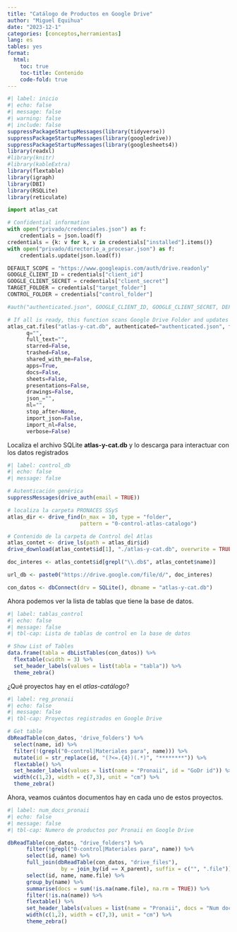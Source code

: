 ```yaml
---
title: "Catálogo de Productos en Google Drive"
author: "Miguel Equihua"
date: "2023-12-1"
categories: [conceptos,herramientas]
lang: es
tables: yes
format:
  html:
    toc: true
    toc-title: Contenido
    code-fold: true
---
```


```{=html}
<!--
TODO  probar relación interactiva con la base de datos
filters:
  - interactive-sql
databases:
  - name: atlas-y-cat.db
    path: "./"

-->
```


```r
#| label: inicio
#| echo: false
#| message: false
#| warning: false
#| include: false
suppressPackageStartupMessages(library(tidyverse))
suppressPackageStartupMessages(library(googledrive))
suppressPackageStartupMessages(library(googlesheets4))
library(readxl)
#library(knitr)
#library(kableExtra)
library(flextable)
library(igraph)
library(DBI)
library(RSQLite)
library(reticulate)
```


```python
import atlas_cat

# Confidential information
with open("privado/credenciales.json") as f:
    credentials = json.load(f)
credentials = {k: v for k, v in credentials["installed"].items()}
with open("privado/directorio_a_procesar.json") as f:
    credentials.update(json.load(f))

DEFAULT_SCOPE = "https://www.googleapis.com/auth/drive.readonly"
GOOGLE_CLIENT_ID = credentials["client_id"]
GOOGLE_CLIENT_SECRET = credentials["client_secret"]
TARGET_FOLDER = credentials["target_folder"]
CONTROL_FOLDER = credentials["control_folder"]

#auth("authenticated.json", GOOGLE_CLIENT_ID, GOOGLE_CLIENT_SECRET, DEFAULT_SCOPE)

# If all is ready, this function scans Google Drive Folder and updates de SQLite file
atlas_cat.files("atlas-y-cat.db", authenticated="authenticated.json", folder=TARGET_FOLDER,
      q="",
      full_text="",
      starred=False,
      trashed=False,
      shared_with_me=False,
      apps=True,
      docs=False,
      sheets=False,
      presentations=False,
      drawings=False,
      json_="",
      nl="",
      stop_after=None,
      import_json=False,
      import_nl=False,
      verbose=False)

```
Localiza el archivo SQLite **atlas-y-cat.db** y lo descarga para interactuar con los datos registrados

```r
#| label: control_db
#| echo: false
#| message: false

# Autenticación genérica
suppressMessages(drive_auth(email = TRUE))

# localiza la carpeta PRONACES SSyS
atlas_dir <- drive_find(n_max = 10, type = "folder", 
                       pattern = "0-control-atlas-catalogo")

# Contenido de la carpeta de Control del Atlas
atlas_contet <- drive_ls(path = atlas_dir$id)
drive_download(atlas_contet$id[1], "./atlas-y-cat.db", overwrite = TRUE)

doc_interes <- atlas_contet$id[grepl("\\.db$", atlas_contet$name)]

url_db <- paste0("https://drive.google.com/file/d/", doc_interes)

con_datos <- dbConnect(drv = SQLite(), dbname = "atlas-y-cat.db")

```

Ahora podemos ver la lista de tablas que tiene la base de datos.

```r
#| label: tablas_control
#| echo: false
#| message: false
#| tbl-cap: Lista de tablas de control en la base de datos

# Show List of Tables
data.frame(tabla = dbListTables(con_datos)) %>%
  flextable(cwidth = 3) %>% 
  set_header_labels(values = list(tabla = "tabla")) %>% 
  theme_zebra()
```

¿Qué proyectos hay en el *atlas-catálogo*?

```r
#| label: reg_pronaii
#| echo: false
#| message: false
#| tbl-cap: Proyectos registrados en Google Drive

# Get table
dbReadTable(con_datos, 'drive_folders') %>% 
  select(name, id) %>% 
  filter(!(grepl("0-control|Materiales para", name))) %>% 
  mutate(id = str_replace(id, "(?<=.{4})(.*)", "********")) %>% 
  flextable() %>% 
  set_header_labels(values = list(name = "Pronaii", id = "GoDr id")) %>% 
  width(c(1,2), width = c(7,3), unit = "cm") %>% 
  theme_zebra()

```

Ahora, veamos cuántos documentos hay en cada uno de estos proyectos.

```r
#| label: num_docs_pronaii
#| echo: false
#| message: false
#| tbl-cap: Numero de productos por Pronaii en Google Drive

dbReadTable(con_datos, "drive_folders") %>%
      filter(!grepl("0-control|Materiales para", name)) %>%
      select(id, name) %>% 
      full_join(dbReadTable(con_datos, "drive_files"), 
                 by = join_by(id == X_parent), suffix = c("", ".file")) %>% 
      select(id, name, name.file) %>% 
      group_by(name) %>% 
      summarise(docs = sum(!is.na(name.file), na.rm = TRUE)) %>% 
      filter(!is.na(name)) %>%
      flextable() %>% 
      set_header_labels(values = list(name = "Pronaii", docs = "Num docs")) %>% 
      width(c(1,2), width = c(7,3), unit = "cm") %>% 
      theme_zebra()

```
